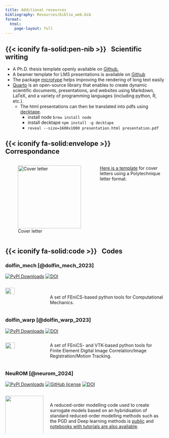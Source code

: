 ```yaml
---
title: Additional resources
bibliography: Resources/biblio_web.bib
format:
  html:
    page-layout: full
---
```


## {{< iconify fa-solid:pen-nib >}} &nbsp; Scientific writing 

* A Ph.D. thesis template openly available on <a href="https://github.com/floiseau/PhD_Thesis_Template">Github.</a>
* A beamer template for LMS presentations is available on [Github](https://github.com/AlexandreDabySeesaram/Slideshow_Template)
* The package [microtype](https://ctan.org/pkg/microtype) helps improving the rendering of long text easily
* [Quarto](https://quarto.org/) is an open-source librairy that enables to create dynamic scientific documents, presentations, and websites using Markdown, LaTeX, and a variety of programming languages (including python, R, etc.).
  * The html presentations can then be translated into pdfs using [decktape](https://github.com/astefanutti/decktape). 
    * install node ```brew install node```
    * install decktape ``` npm install -g decktape ```
    * ```reveal --size=1600x1000 presentation.html presentation.pdf``` 



## {{< iconify fa-solid:envelope >}} &nbsp; Correspondance

<div style="display: flex; align-items: flex-start;">
  
  ![Cover letter](Resources/Documents/Writing/Letter_Polytechnique.png){width=200px style="margin-right: 20px;"}

  <p>
  [Here is a template](Resources/Documents/Writing/CoverLetter.zip) for cover letters using a Polytechnique letter format.
  </p>

</div>

## {{< iconify fa-solid:code >}} &nbsp; Codes

### dolfin_mech [@dolfin_mech_2023]
[![PyPI Downloads](https://img.shields.io/pypi/dm/dolfin-mech.svg?label=PyPI%20downloads)](
https://pypi.org/project/dolfin-mech/)
<!-- [![GitHub license](https://img.shields.io/github/license/alexandredabyseesaram/neurom)](https://github.com/alexandredabyseesaram/neurom) -->
[![DOI](https://zenodo.org/badge/DOI/10.5281/zenodo.10533833.svg)](https://doi.org/10.5281/zenodo.10533833)

:::: {.columns}

::: {.column width="25%"}

![](Resources/Images/dolfin_mech.png){width="50%" fig-align="center"}

:::

::: {.column width="75%"}

:::: {style='margin-top: 2.5em;'}
::::

A set of FEniCS-based python tools for Computational Mechanics.

:::

::::

### dolfin_warp [@dolfin_warp_2023]
[![PyPI Downloads](https://img.shields.io/pypi/dm/dolfin-warp.svg?label=PyPI%20downloads)](https://pypi.org/project/dolfin-warp/)
<!-- [![GitHub license](https://img.shields.io/github/license/alexandredabyseesaram/neurom)](https://github.com/alexandredabyseesaram/neurom) -->
[![DOI](https://zenodo.org/badge/DOI/10.5281/zenodo.8010786.svg)](https://doi.org/10.5281/zenodo.8010786)

:::: {.columns}

::: {.column width="25%"}

![](Resources/Images/dolfin_warp.png){width="50%" fig-align="center"}

:::

::: {.column width="75%"}



A set of FEniCS- and VTK-based python tools for Finite Element Digital Image Correlation/Image Registration/Motion Tracking.

<!-- basically implementing the method described in [Genet, Stoeck, von Deuster, Lee & Kozerke (2018). Equilibrated Warping: Finite Element Image Registration with Finite Strain Equilibrium Gap Regularization. Medical Image Analysis, 50, 1–22.](https://doi.org/10.1016/j.media.2018.07.007) and [Genet (2023). Finite strain formulation of the discrete equilibrium gap principle: application to mechanically consistent regularization for large motion tracking. Comptes Rendus Mécanique, 351, 429-458.](https://doi.org/10.5802/crmeca.228). -->

:::

::::

### NeuROM [@neurom_2024]
[![PyPI Downloads](https://img.shields.io/pypi/dm/NeuROM-Py.svg?label=PyPI%20downloads)](
https://pypi.org/project/NeuROM-Py/)
[![GitHub license](https://img.shields.io/github/license/alexandredabyseesaram/neurom)](https://github.com/alexandredabyseesaram/neurom)
[![DOI](https://zenodo.org/badge/DOI/10.5281/zenodo.13772741.svg)](https://doi.org/10.5281/zenodo.13772741)

:::: {.columns}

::: {.column width="25%"}

![](https://alexandredabyseesaram.github.io/Resources/Images/NeuROM_ter.svg){width="100%" fig-align="center"}

:::

::: {.column width="75%"}

:::: {style='margin-top: 2.5em;'}
::::

A reduced-order modelling code used to create surrogate models based on an hybridisation of standard reduced-order modelling methods such as the PGD and Deep learning methods is [public](https://github.com/AlexandreDabySeesaram/NeuROM) and [notebooks with tutorials are also available](https://alexandredabyseesaram.github.io/FENNI-II-PGD-paper-demo/).


:::

::::